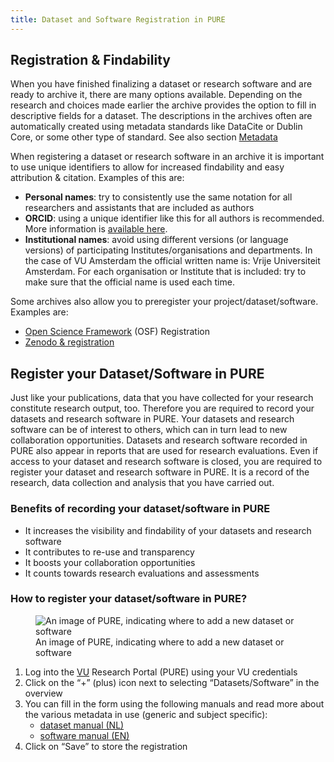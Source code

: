 ```yaml
---
title: Dataset and Software Registration in PURE
---
```


## Registration & Findability

When you have finished finalizing a dataset or research software and are ready to archive it, there are many options available. Depending on the research and choices made earlier the archive provides the option to fill in descriptive fields for a dataset. The descriptions in the archives often are automatically created using metadata standards like DataCite or Dublin Core, or some other type of standard. See also section [Metadata](../topics/metadata.qmd)

When registering a dataset or research software in an archive it is important to use unique identifiers to allow for increased findability and easy attribution & citation. Examples of this are:

* **Personal names**: try to consistently use the same notation for all researchers and assistants that are included as authors
* **ORCID**: using a unique identifier like this for all authors is recommended. More information is [available here](https://libguides.vu.nl/orcid).
* **Institutional names**: avoid using different versions (or language versions) of participating Institutes/organisations and departments. In the case of VU Amsterdam the official written name is: Vrije Universiteit Amsterdam. For each organisation or Institute that is included: try to make sure that the official name is used each time.

Some archives also allow you to preregister your project/dataset/software. Examples are:

* [Open Science Framework](https://help.osf.io/hc/en-us/sections/360003624093-Create-Registrations) (OSF) Registration
* [Zenodo & registration](https://zenodo.org/deposit)

## Register your Dataset/Software in PURE

Just like your publications, data that you have collected for your research constitute research output, too. Therefore you are required to record your datasets and research software in PURE. Your datasets and research software can be of interest to others, which can in turn lead to new collaboration opportunities. Datasets and research software recorded in PURE also appear in reports that are used for research evaluations. Even if access to your dataset and research software is closed, you are required to register your dataset and research software in PURE. It is a record of the research, data collection and analysis that you have carried out.

### Benefits of recording your dataset/software in PURE

* It increases the visibility and findability of your datasets and research software
* It contributes to re-use and transparency
* It boosts your collaboration opportunities
* It counts towards research evaluations and assessments

### How to register your dataset/software in PURE?

![An image of PURE, indicating where to add a new dataset or software](../public/PURE-AddDataset.png)

1. Log into the [VU](https://research.vu.nl/admin/workspace.xhtml) Research Portal (PURE) using your VU credentials
2. Click on the "+" (plus) icon next to selecting “Datasets/Software” in the overview
3. You can fill in the form using the following manuals and read more about the various metadata in use (generic and subject specific):
    * [dataset manual (NL)](../public/Registreer_Datasets_in_Pure.pdf)
    * [software manual (EN)](../public/Register_Software_in_Pure.pdf)
4. Click on "Save" to store the registration
